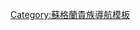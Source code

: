 {{Navbox
|name  = 納皮爾勳爵
|title = [[納皮爾勳爵]]
|state = {{{state|autocollapse}}}
|style = wide
|bodyclass = hlist

|group1  = <div style="text-align: center;">{{Link-en|納皮爾家族|Clan Napier|納皮爾家族}}<br>（1627年－1683年）</div>
|list1 =
* {{Link-en|第一代納皮爾勳爵阿奇博爾德·納皮爾|Archibald Napier, 1st Lord Napier|第一代勳爵阿奇博爾德}}（1627年－1645年）
* {{Link-en|第二代納皮爾勳爵阿奇博爾德·納皮爾|Archibald Napier, 2nd Lord Napier|第二代勳爵阿奇博爾德}}（1645年－1660年）
* {{Link-en|第三代納皮爾勳爵阿奇博爾德·納皮爾|Archibald Napier, 3rd Lord Napier|第三代勳爵阿奇博爾德}}（1660年－1683年）

|group2 = <div style="text-align: center;">{{Link-en|尼科爾森家族|Clan Nicolson|尼科爾森家族}}<br>（1683年－1706年）</div>
|list2 =
* {{Link-en|第四代納皮爾勳爵托馬斯·尼科爾森|Thomas Nicolson, 4th Lord Napier|第四代勳爵托馬斯}}（1683年－1688年）
* {{Link-en|第五代納皮爾女勳爵瑪格麗特·布里斯班|Margaret Brisbane, 5th Lady Napier|第五代女勳爵瑪格麗特}}（1688年－1706年）

|group3 = <div style="text-align: center;">{{Link-en|斯科特家族|Clan Scott|斯科特家族}}<br>（繼承爵位後改姓納皮爾）<br>（1706年至今）</div>
|list3 =
* {{Link-en|第六代納皮爾勳爵弗朗西斯·納皮爾|Francis Napier, 6th Lord Napier|第六代勳爵弗朗西斯}}（1706年－1773年）
* {{Link-en|第七代納皮爾勳爵威廉·納皮爾|William Napier, 7th Lord Napier|第七代勳爵威廉}}（1773年－1775年）
* {{Link-en|第八代納皮爾勳爵弗朗西斯·納皮爾|Francis Napier, 8th Lord Napier|第八代勳爵弗朗西斯}}（1775年－1823年）
* [[律勞卑|第九代勳爵威廉]]（1823年－1834年）
* {{Link-en|第十代納皮爾勳爵弗朗西斯·納皮爾|Francis Napier, 10th Lord Napier|第十代勳爵弗朗西斯}}（1834年－1898年）
* {{Link-en|第十一代納皮爾勳爵威廉·納皮爾|William Napier, 11th Lord Napier|第十一代勳爵威廉}}（1898年－1913年）
* {{Link-en|第十二代納皮爾勳爵弗朗西斯·納皮爾|Francis Napier, 12th Lord Napier|第十二代勳爵弗朗西斯}}（1913年－1941年）
* {{Link-en|第十三代納皮爾勳爵威廉·納皮爾|William Napier, 13th Lord Napier|第十三代勳爵威廉}}（1941年－1954年）
* {{Link-en|第十四代納皮爾勳爵奈傑爾·納皮爾|Nigel Napier, 14th Lord Napier|第十四代勳爵奈傑爾}}（1954年－2012年）
* {{Link-en|第十五代納皮爾勳爵弗朗西斯·納皮爾|Francis Napier, 15th Lord Napier|第十五代公爵弗朗西斯}}（2012年至今）

}}<noinclude>
{{collapsible option}}
[[Category:蘇格蘭貴族導航模板]]
</noinclude>